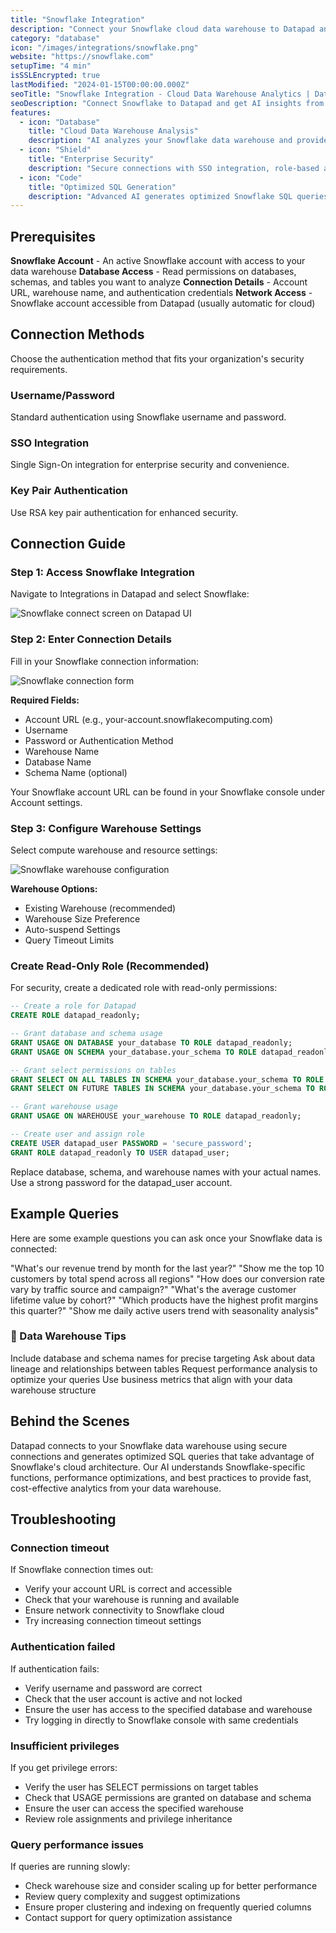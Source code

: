 ```yaml
---
title: "Snowflake Integration"
description: "Connect your Snowflake cloud data warehouse to Datapad and get AI-powered insights that turn massive datasets into strategic intelligence."
category: "database"
icon: "/images/integrations/snowflake.png"
website: "https://snowflake.com"
setupTime: "4 min"
isSSLEncrypted: true
lastModified: "2024-01-15T00:00:00.000Z"
seoTitle: "Snowflake Integration - Cloud Data Warehouse Analytics | Datapad"
seoDescription: "Connect Snowflake to Datapad and get AI insights from your cloud data warehouse with natural language queries and automatic SQL optimization."
features:
  - icon: "Database"
    title: "Cloud Data Warehouse Analysis"
    description: "AI analyzes your Snowflake data warehouse and provides instant insights from massive datasets without complex queries."
  - icon: "Shield" 
    title: "Enterprise Security"
    description: "Secure connections with SSO integration, role-based access, and read-only permissions for maximum data protection."
  - icon: "Code"
    title: "Optimized SQL Generation"
    description: "Advanced AI generates optimized Snowflake SQL queries with proper syntax and performance considerations."
---
```


## Prerequisites

<FeatureItem>**Snowflake Account** - An active Snowflake account with access to your data warehouse</FeatureItem>
<FeatureItem>**Database Access** - Read permissions on databases, schemas, and tables you want to analyze</FeatureItem>
<FeatureItem>**Connection Details** - Account URL, warehouse name, and authentication credentials</FeatureItem>
<FeatureItem>**Network Access** - Snowflake account accessible from Datapad (usually automatic for cloud)</FeatureItem>

## Connection Methods

Choose the authentication method that fits your organization's security requirements.

### Username/Password
Standard authentication using Snowflake username and password.

### SSO Integration
Single Sign-On integration for enterprise security and convenience.

### Key Pair Authentication
Use RSA key pair authentication for enhanced security.

## Connection Guide

### Step 1: Access Snowflake Integration

Navigate to Integrations in Datapad and select Snowflake:

![Snowflake connect screen on Datapad UI](/images/docs/snowflake-connect.png)

### Step 2: Enter Connection Details

Fill in your Snowflake connection information:

![Snowflake connection form](/images/docs/snowflake-form.png)

**Required Fields:**
- Account URL (e.g., your-account.snowflakecomputing.com)
- Username
- Password or Authentication Method
- Warehouse Name
- Database Name
- Schema Name (optional)

<StepItem>Your Snowflake account URL can be found in your Snowflake console under Account settings.</StepItem>

### Step 3: Configure Warehouse Settings

Select compute warehouse and resource settings:

![Snowflake warehouse configuration](/images/docs/snowflake-warehouse.png)

**Warehouse Options:**
- Existing Warehouse (recommended)
- Warehouse Size Preference
- Auto-suspend Settings
- Query Timeout Limits

### Create Read-Only Role (Recommended)

For security, create a dedicated role with read-only permissions:

```sql
-- Create a role for Datapad
CREATE ROLE datapad_readonly;

-- Grant database and schema usage
GRANT USAGE ON DATABASE your_database TO ROLE datapad_readonly;
GRANT USAGE ON SCHEMA your_database.your_schema TO ROLE datapad_readonly;

-- Grant select permissions on tables
GRANT SELECT ON ALL TABLES IN SCHEMA your_database.your_schema TO ROLE datapad_readonly;
GRANT SELECT ON FUTURE TABLES IN SCHEMA your_database.your_schema TO ROLE datapad_readonly;

-- Grant warehouse usage
GRANT USAGE ON WAREHOUSE your_warehouse TO ROLE datapad_readonly;

-- Create user and assign role
CREATE USER datapad_user PASSWORD = 'secure_password';
GRANT ROLE datapad_readonly TO USER datapad_user;
```

<WarningItem>Replace database, schema, and warehouse names with your actual names. Use a strong password for the datapad_user account.</WarningItem>

## Example Queries

Here are some example questions you can ask once your Snowflake data is connected:

<StepItem>"What's our revenue trend by month for the last year?"</StepItem>
<StepItem>"Show me the top 10 customers by total spend across all regions"</StepItem>
<StepItem>"How does our conversion rate vary by traffic source and campaign?"</StepItem>
<StepItem>"What's the average customer lifetime value by cohort?"</StepItem>
<StepItem>"Which products have the highest profit margins this quarter?"</StepItem>
<StepItem>"Show me daily active users trend with seasonality analysis"</StepItem>

### 💬 Data Warehouse Tips

<TipItem>Include database and schema names for precise targeting</TipItem>
<TipItem>Ask about data lineage and relationships between tables</TipItem>
<TipItem>Request performance analysis to optimize your queries</TipItem>
<TipItem>Use business metrics that align with your data warehouse structure</TipItem>

## Behind the Scenes

Datapad connects to your Snowflake data warehouse using secure connections and generates optimized SQL queries that take advantage of Snowflake's cloud architecture. Our AI understands Snowflake-specific functions, performance optimizations, and best practices to provide fast, cost-effective analytics from your data warehouse.

## Troubleshooting

### Connection timeout
If Snowflake connection times out:
- Verify your account URL is correct and accessible
- Check that your warehouse is running and available
- Ensure network connectivity to Snowflake cloud
- Try increasing connection timeout settings

### Authentication failed
If authentication fails:
- Verify username and password are correct
- Check that the user account is active and not locked
- Ensure the user has access to the specified database and warehouse
- Try logging in directly to Snowflake console with same credentials

### Insufficient privileges
If you get privilege errors:
- Verify the user has SELECT permissions on target tables
- Check that USAGE permissions are granted on database and schema
- Ensure the user can access the specified warehouse
- Review role assignments and privilege inheritance

### Query performance issues
If queries are running slowly:
- Check warehouse size and consider scaling up for better performance
- Review query complexity and suggest optimizations
- Ensure proper clustering and indexing on frequently queried columns
- Contact support for query optimization assistance
